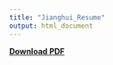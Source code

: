```yaml
---
title: "Jianghui_Resume"
output: html_document
---
```



[**Download PDF**](http://JianghuiLin.github.io/JianghuiLin_Resume 201811.pdf)
      